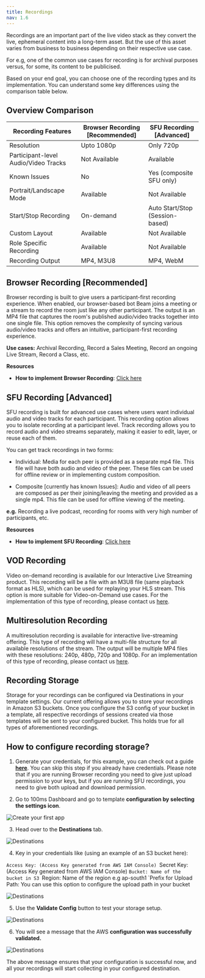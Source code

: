```yaml
---
title: Recordings
nav: 1.6
---
```


Recordings are an important part of the live video stack as they convert the live, ephemeral content into a long-term asset. But the use of this asset varies from business to business depending on their respective use case.

For e.g, one of the common use cases for recording is for archival purposes versus, for some, its content to be publicised.

Based on your end goal, you can choose one of the recording types and its implementation. You can understand some key differences using the comparison table below.

## Overview Comparison

| Recording Features                   | Browser Recording [Recommended] | SFU Recording [Advanced]        |
| ------------------------------------ | ------------------------------- | ------------------------------- |
| Resolution                           | Upto 1080p                      | Only 720p                       |
| Participant-level Audio/Video Tracks | Not Available                   | Available                       |
| Known Issues                         | No                              | Yes (composite SFU only)        |
| Portrait/Landscape Mode              | Available                       | Not Available                   |
| Start/Stop Recording                 | On-demand                       | Auto Start/Stop (Session-based) |
| Custom Layout                        | Available                       | Not Available                   |
| Role Specific Recording              | Available                       | Not Available                   |
| Recording Output                     | MP4, M3U8                       | MP4, WebM                       |

## Browser Recording [Recommended]

Browser recording is built to give users a participant-first recording experience. When enabled, our browser-based bot Beam joins a meeting or a stream to record the room just like any other participant. The output is an MP4 file that captures the room's published audio/video tracks together into one single file. This option removes the complexity of syncing various audio/video tracks and offers an intuitive, participant-first recording experience.

**Use cases:** Archival Recording, Record a Sales Meeting, Record an ongoing Live Stream, Record a Class, etc.

**Resources**

-   **How to implement Browser Recording**: [Click here](https://www.100ms.live/docs/server-side/v2/Destinations/rtmp-streaming-and-browser-recording)

## SFU Recording [Advanced]

SFU recording is built for advanced use cases where users want individual audio and video tracks for each participant. This recording option allows you to isolate recording at a participant level. Track recording allows you to record audio and video streams separately, making it easier to edit, layer, or reuse each of them.

You can get track recordings in two forms:

-   Individual: Media for each peer is provided as a separate mp4 file. This file will have both audio and video of the peer. These files can be used for offline review or in implementing custom composition.

-   Composite [currently has known Issues]: Audio and video of all peers are composed as per their joining/leaving the meeting and provided as a single mp4. This file can be used for offline viewing of the meeting.

**e.g.** Recording a live podcast, recording for rooms with very high number of participants, etc.

**Resources**

-   **How to implement SFU Recording**: [Click here](https://www.100ms.live/docs/server-side/v2/Destinations/recording)

## VOD Recording

Video on-demand recording is available for our Interactive Live Streaming product. This recording will be a file with an M3U8 file (same playback format as HLS), which can be used for replaying your HLS stream. This option is more suitable for Video-on-Demand use cases. For the implementation of this type of recording, please contact us [here](https://www.100ms.live/contact).

## Multiresolution Recording

A multiresolution recording is available for interactive live-streaming offering. This type of recording will have a multi-file structure for all available resolutions of the stream. The output will be multiple MP4 files with these resolutions: 240p, 480p, 720p and 1080p. For an implementation of this type of recording, please contact us [here](https://www.100ms.live/contact).

## Recording Storage

Storage for your recordings can be configured via Destinations in your template settings. Our current offering allows you to store your recordings in Amazon S3 buckets. Once you configure the S3 config of your bucket in a template, all respective recordings of sessions created via those templates will be sent to your configured bucket. This holds true for all types of aforementioned recordings.

## How to configure recording storage?

1. Generate your credentials, for this example, you can check out a guide **[here](https://docs.aws.amazon.com/IAM/latest/UserGuide/id_credentials_access-keys.html)**. You can skip this step if you already have credentials. Please note that if you are running Browser recording you need to give just upload permission to your keys, but if you are running SFU recordings, you need to give both upload and download permission.

2. Go to 100ms Dashboard and go to template **configuration by selecting the settings icon**.

![Create your first app](/docs/v2/recording-storage-settings-step2.png)

3. Head over to the **Destinations** tab.

![Destinations](/docs/v2/recording-storage-settings-step3.png)

4. Key in your credentials like (using an example of an S3 bucket here):

`Access Key: (Access Key generated from AWS IAM Console) `Secret Key: (Access Key generated from AWS IAM Console)
`Bucket: Name of the bucket in S3 `Region: Name of the region e.g ap-south1
`Prefix for Upload Path: You can use this option to configure the upload path in your bucket

![Destinations](/docs/v2/recording-storage-settings-step4.png)

5. Use the **Validate Config** button to test your storage setup.

![Destinations](/docs/v2/recording-storage-settings-step5.png)

6. You will see a message that the AWS **configuration was successfully validated.**

![Destinations](/docs/v2/recording-storage-settings-step6.png)

The above message ensures that your configuration is successful now, and all your recordings will start collecting in your configured destination.
